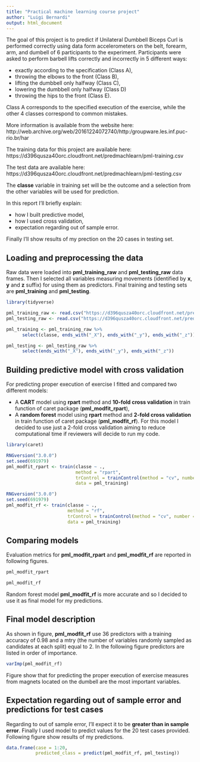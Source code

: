 ```yaml
---
title: "Practical machine learning course project"
author: "Luigi Bernardi"
output: html_document
---
```


The goal of this project is to predict if Unilateral Dumbbell Biceps Curl is performed correctly using data form accelerometers on the belt, forearm, arm, and dumbell of 6 participants to the experiment. Participants were asked to perform barbell lifts correctly and incorrectly in 5 different ways:

* exactly according to the specification (Class A),
* throwing the elbows to the front (Class B),
* lifting the dumbbell only halfway (Class C),
* lowering the dumbbell only halfway (Class D)
* throwing the hips to the front (Class E).

Class A corresponds to the specified execution of the exercise, while the other 4 classes correspond to common mistakes.

More information is available from the website here:  
http://web.archive.org/web/20161224072740/http:/groupware.les.inf.puc-rio.br/har

The training data for this project are available here:  
https://d396qusza40orc.cloudfront.net/predmachlearn/pml-training.csv

The test data are available here:  
https://d396qusza40orc.cloudfront.net/predmachlearn/pml-testing.csv

The **classe** variable in training set will be the outcome and a selection from the other variables will be used for prediction.
  
In this report I'll briefly explain:

* how I built predictive model,
* how I used cross validation,
* expectation regarding out of sample error.

Finally I'll show results of my prection on the 20 cases in testing set.

## Loading and preprocessing the data

Raw data were loaded into **pml_training_raw** and **pml_testing_raw** data frames. Then I selected all variables measuring movements (identified by **x**, **y** and **z** suffix) for using them as predictors. Final training and testing sets are **pml_training** and **pml_testing**. 

```r
library(tidyverse)

pml_training_raw <- read.csv("https://d396qusza40orc.cloudfront.net/predmachlearn/pml-training.csv")
pml_testing_raw <- read.csv("https://d396qusza40orc.cloudfront.net/predmachlearn/pml-testing.csv")

pml_training <- pml_training_raw %>% 
      select(classe, ends_with("_X"), ends_with("_y"), ends_with("_z"))

pml_testing <- pml_testing_raw %>% 
      select(ends_with("_X"), ends_with("_y"), ends_with("_z"))
```

## Building predictive model with cross validation

For predicting proper execution of exercise I fitted and compared two different models:  

* A **CART** model using **rpart** method and **10-fold cross validation** in train function of caret package (**pml_modfit_rpart**),
* A **random forest** model using **rpart** method and **2-fold cross validation** in train function of caret package (**pml_modfit_rf**). For this model I decided to use just a 2-fold cross validation aiming to reduce computational time if reviewers will decide to run my code.

```r
library(caret)

RNGversion("3.0.0")
set.seed(691979)
pml_modfit_rpart <- train(classe ~ .,
                          method = "rpart",
                          trControl = trainControl(method = "cv", number = 10),
                          data = pml_training)

RNGversion("3.0.0")
set.seed(691979)
pml_modfit_rf <- train(classe ~ .,
                       method = "rf",
                       trControl = trainControl(method = "cv", number = 2),
                       data = pml_training)
```

## Comparing models

Evaluation metrics for **pml_modfit_rpart** and **pml_modfit_rf** are reported in following figures.

```r
pml_modfit_rpart
```

```r
pml_modfit_rf
```

Random forest model **pml_modfit_rf** is more accurate and so I decided to use it as final model for my predictions.

## Final model description

As shown in figure, **pml_modfit_rf** use 36 predictors with a training accuracy of 0.98 and a mtry (the number of variables randomly sampled as candidates at each split) equal to 2. In the following figure predictors are listed in order of importance.

```r
varImp(pml_modfit_rf)
```

Figure show that for predicting the proper execution of exercise measures from magnets located on the dumbell are the most important variables.

## Expectation regarding out of sample error and predictions for test cases

Regarding to out of sample error, I'll expect it to be **greater than in sample error**. Finally I used model to predict values for the 20 test cases provided. Following figure show results of my predictions.

```r
data.frame(case = 1:20,
           predicted_class = predict(pml_modfit_rf, pml_testing))
```



